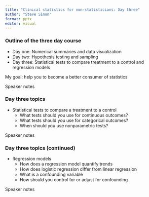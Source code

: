 ```yaml
---
title: "Clinical statistics for non-statisticians: Day three"
author: "Steve Simon"
format: pptx
editor: visual
---
```


### Outline of the three day course

-   Day one: Numerical summaries and data visualization
-   Day two: Hypothesis testing and sampling
-   Day three: Statistical tests to compare treatment to a control and regression models

My goal: help you to become a better consumer of statistics

::: notes
Speaker notes
:::

### Day three topics

-   Statistical tests to compare a treatment to a control
    -   What tests should you use for continuous outcomes?
    -   What tests should you use for categorical outcomes?
    -   When should you use nonparametric tests?

::: notes
Speaker notes
:::

### Day three topics (continued)

-   Regression models
    -   How does a regression model quantify trends
    -   How does logistic regression differ from linear regression
    -   What is a confounding variable
    -   How should you control for or adjust for confounding

::: notes
Speaker notes
:::

